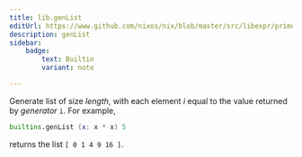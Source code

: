 ```yaml
---
title: lib.genList
editUrl: https://www.github.com/nixos/nix/blob/master/src/libexpr/primops.cc
description: genList
sidebar:
    badge: 
        text: Builtin
        variant: note

---
```



Generate list of size *length*, with each element *i* equal to the
value returned by *generator* `i`. For example,

```nix
builtins.genList (x: x * x) 5
```

returns the list `[ 0 1 4 9 16 ]`.
